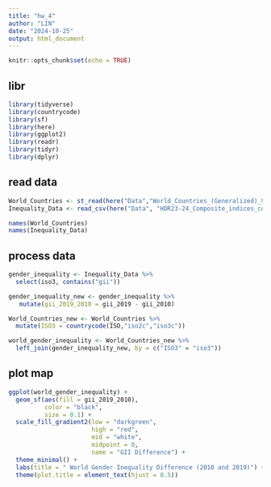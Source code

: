 ```yaml
---
title: "hw_4"
author: "LIN"
date: "2024-10-25"
output: html_document
---
```


```r
knitr::opts_chunk$set(echo = TRUE)
```

## libr
```r
library(tidyverse)
library(countrycode)
library(sf)
library(here)
library(ggplot2)
library(readr)
library(tidyr)
library(dplyr)
```


## read data
```r
World_Countries <- st_read(here("Data","World_Countries_(Generalized)_9029012925078512962.geojson"))
Inequality_Data <- read_csv(here("Data", "HDR23-24_Composite_indices_complete_time_series.csv"))

names(World_Countries)
names(Inequality_Data)
```


## process data
```r
gender_inequality <- Inequality_Data %>%
  select(iso3, contains("gii"))

gender_inequality_new <- gender_inequality %>%
   mutate(gii_2019_2010 = gii_2019 - gii_2010)

World_Countries_new <- World_Countries %>%
  mutate(ISO3 = countrycode(ISO,"iso2c","iso3c"))

world_gender_inequality <- World_Countries_new %>%
  left_join(gender_inequality_new, by = c("ISO3" = "iso3"))
```


## plot map
```r
ggplot(world_gender_inequality) + 
  geom_sf(aes(fill = gii_2019_2010), 
          color = "black", 
          size = 0.1) +
  scale_fill_gradient2(low = "darkgreen",
                       high = "red", 
                       mid = "white", 
                       midpoint = 0,
                       name = "GII Difference") + 
  theme_minimal() + 
  labs(title = " World Gender Inequality Difference (2010 and 2019)") + 
  theme(plot.title = element_text(hjust = 0.5))
```





